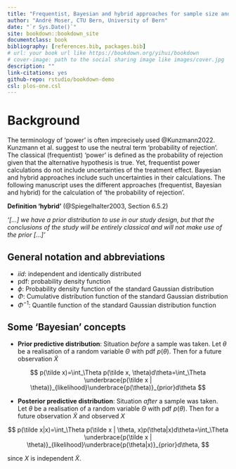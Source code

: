 ```yaml
--- 
title: "Frequentist, Bayesian and hybrid approaches for sample size and power calculations"
author: "André Moser, CTU Bern, University of Bern"
date: "`r Sys.Date()`"
site: bookdown::bookdown_site
documentclass: book
bibliography: [references.bib, packages.bib]
# url: your book url like https://bookdown.org/yihui/bookdown
# cover-image: path to the social sharing image like images/cover.jpg
description: ""
link-citations: yes
github-repo: rstudio/bookdown-demo
csl: plos-one.csl
---
```


# Background

The terminology of 'power' is often imprecisely used @Kunzmann2022. Kunzmann et al. suggest to use the neutral term 'probability of rejection'. The classical (frequentist) 'power' is defined as the probability of rejection given that the alternative hypothesis is true. Yet, frequentist power calculations do not include uncertainties of the treatment effect. Bayesian and hybrid approaches include such uncertainties in their calculations. The following manuscript uses the different approaches (frequentist, Bayesian and hybrid) for the calculation of 'the probability of rejection'.

**Definition 'hybrid'** (@Spiegelhalter2003, Section 6.5.2)

*'[...] we have a prior distribution to use in our study design, but that the conclusions of the study will be entirely classical and will not make use of the prior [...]'*

## General notation and abbreviations

- $iid$: independent and identically distributed
- pdf: probability density function
- $\phi$: Probability density function of the standard Gaussian distribution
- $\Phi$: Cumulative distribution function of the standard Gaussian distribution
- $\Phi^{-1}$: Quantile function of the standard Gaussian distribution function

## Some 'Bayesian' concepts

- **Prior predictive distribution**: Situation *before* a sample was taken. Let $\theta$ be a realisation of a random variable $\Theta$ with pdf $p(\theta)$. Then for a future observation $\tilde X$

$$
p(\tilde x)=\int_\Theta p(\tilde x, \theta)d\theta=\int_\Theta \underbrace{p(\tilde x | \theta)}_{likelihood}\underbrace{p(\theta)}_{prior}d\theta
$$

- **Posterior predictive distribution**: Situation *after* a sample was taken. Let $\theta$ be a realisation of a random variable $\Theta$ with pdf $p(\theta)$. Then for a future observation $\tilde X$ and observed $X$

$$
p(\tilde x|x)=\int_\Theta p(\tilde x | \theta, x)p(\theta|x)d\theta=\int_\Theta \underbrace{p(\tilde x | \theta)}_{likelihood}\underbrace{p(\theta|x)}_{prior}d\theta,
$$

since $X$ is independent $\tilde X$.